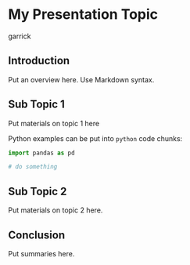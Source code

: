 # My Presentation Topic
garrick

## Introduction

Put an overview here. Use Markdown syntax.


## Sub Topic 1

Put materials on topic 1 here

Python examples can be put into `python` code chunks:

```python
import pandas as pd

# do something
```

## Sub Topic 2

Put materials on topic 2 here.

## Conclusion

Put summaries here.

